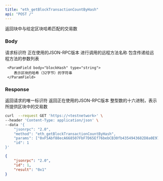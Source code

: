 ```yaml
---
title: "eth_getBlockTransactionCountByHash"
api: "POST /"
---
```


返回块中与给定区块哈希匹配的交易数

### Body

<ParamField body="id" type="number" placeholder="1">
  请求标识符
</ParamField>

<ParamField body="jsonrpc" type="string" placeholder="2.0">
  正在使用的JSON-RPC版本
</ParamField>

<ParamField body="method" type="string" placeholder="eth_getBlockTransactionCountByHash">
  进行调用的远程方法名称
</ParamField>

<ParamField body="params" type="array">
  包含传递给远程方法的参数列表 
  <Expandable title="params">

     <ParamField body="blockHash" type="string">
        表示区块的哈希（32字节）的字符串
     </ParamField>

  </Expandable>


</ParamField>

### Response

<ResponseField name="id" type="number">
  返回请求的唯一标识符
</ResponseField>

<ResponseField name="jsonrpc" type="string">
  返回正在使用的JSON-RPC版本
</ResponseField>

<ResponseField name="blockTransactionCount" type="string">
  整型数的十六进制，表示所提供区块中的交易数
</ResponseField>

<RequestExample>

```bash Example Request
curl  --request GET 'https://<testnetwork>' \
--header 'Content-Type: application/json' \
--data '{
    "jsonrpc": "2.0",
    "method": "eth_getBlockTransactionCountByHash",
    "params": ["0xF5Abf88ecA668507FbF7D65Ef76bebCB30fb4354943682D8a0E97C9dA2275a11"],
    "id": 1
}'
```

</RequestExample>

<ResponseExample>

```json Response
{
    "jsonrpc": "2.0",
    "id": 1,
    "result": "0x1"
}
```

</ResponseExample>